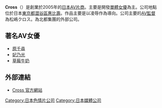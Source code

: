 '''Cross'''（{{lang-ja|クロス}}）是創業於2005年的[[成人视频制造商|日本AV片商]]。主要是開發[[AV女優#個人企劃女優（單體女優）|單體女優]]為主。公司地點位於日本[[東京都|東京都]][[澀谷區|澀谷區]][[惠比壽_(東京都)|惠比壽]]。作品主要是以凌辱作為導向。公司主要的[[AV監督|AV監督]]為松嶋クロス。為北都集團的外部公司。

== 著名AV女優 ==
*[[原千尋|原千尋]]
*[[妃乃光|妃乃光]]
*[[草莓牛奶_(AV女優)|草莓牛奶]]

==外部連結==
* [http://www.crosscross.jp/ Cross 官方網站]{{Wayback|url=http://www.crosscross.jp/ |date=20110223125824 }}

{{DEFAULTSORT:Cross}}
[[Category:日本色情片公司|Category:日本色情片公司]]
[[Category:日本媒體公司|Category:日本媒體公司]]
{{porn-stub}}